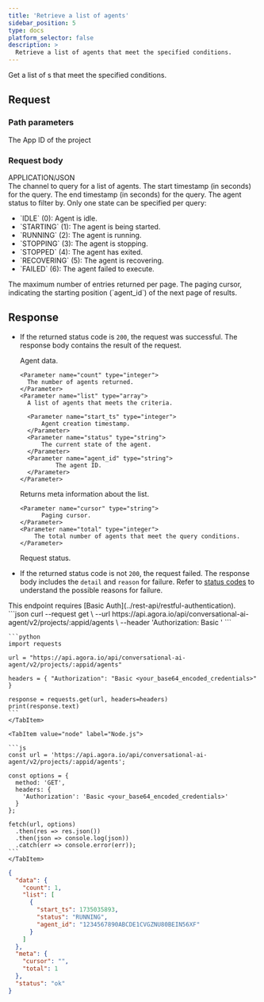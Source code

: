 ```yaml
---
title: 'Retrieve a list of agents'
sidebar_position: 5
type: docs
platform_selector: false
description: >
  Retrieve a list of agents that meet the specified conditions.
---
```





<RestAPILayout>
  <LeftColumn
    title={frontMatter.title}
    method="GET"
    endpoint="https://api.agora.io/api/conversational-ai-agent/v2/projects/{appid}/agents"
  >

Get a list of <Vpd k="AGENT" />s that meet the specified conditions.

## Request

### Path parameters

<PathParameter name="appid" type="string" required={true}>
The App ID of the project
</PathParameter>

### Request body

<div class="api-mime-type">APPLICATION/JSON</div>

<ParameterList title="BODY">
  <Parameter name="channel" type="string" required={false}>
    The channel to query for a list of agents.
  </Parameter>
  <Parameter name="from_time" type="number" required={false} defaultValue="2 hours ago">
    The start timestamp (in seconds) for the query.
  </Parameter>
    <Parameter name="to_time" type="number" required={false} defaultValue="Current time">
    The end timestamp (in seconds) for the query. 
  </Parameter>
  <Parameter 
    name="status" 
    type="string" 
    required={false}
    possibleValues="IDLE, STARTING, RUNNING, STOPPING, STOPPED, RECOVERING, FAILED"
  >
    The agent status to filter by. Only one state can be specified per query:
    <ul>
      <li>`IDLE` (0): Agent is idle.</li>
      <li>`STARTING` (1): The agent is being started.</li>
      <li>`RUNNING` (2): The agent is running.</li>
      <li>`STOPPING` (3): The agent is stopping.</li>
      <li>`STOPPED` (4): The agent has exited.</li>
      <li>`RECOVERING` (5): The agent is recovering.</li>
      <li>`FAILED` (6): The agent failed to execute.</li>
    </ul>
  </Parameter>
  <Parameter name="limit" type="string" required={false} defaultValue="20">
  The maximum number of entries returned per page.
  </Parameter>
  <Parameter name="cursor" type="string" required={false}>
  The paging cursor, indicating the starting position (`agent_id`) of the next page of results.
  </Parameter>
</ParameterList>

## Response

- If the returned status code is `200`, the request was successful. The response body contains the result of the request.

  <ParameterList title="OK">
    <Parameter name="data" type="object">
      Agent data.

      <Parameter name="count" type="integer">
      	The number of agents returned.
      </Parameter>
      <Parameter name="list" type="array">
      	A list of agents that meets the criteria.

        <Parameter name="start_ts" type="integer">
      		Agent creation timestamp.
        </Parameter>
        <Parameter name="status" type="string">
      		The current state of the agent.
        </Parameter>
        <Parameter name="agent_id" type="string">
      			The agent ID.
        </Parameter>                
      </Parameter>
    </Parameter>
    
    <Parameter name="meta" type="object">
      Returns meta information about the list.

      <Parameter name="cursor" type="string">
        	Paging cursor.
      </Parameter>
      <Parameter name="total" type="integer">
          The total number of agents that meet the query conditions.
      </Parameter>       
    </Parameter>
    
    <Parameter name="status" type="string">
    Request status.
    </Parameter> 
  </ParameterList>

- If the returned status code is not `200`, the request failed. The response body includes the `detail` and `reason` for failure. Refer to [status codes](../rest-api/reference#response-status-codes) to understand the possible reasons for failure.
      
</LeftColumn>

<RightColumn>

<Section title="Authorization">
This endpoint requires [Basic Auth](../rest-api/restful-authentication).
</Section>

<Section title="Request example">

  <Tabs groupId="code-examples">
    <TabItem value="curl" label="curl" default>
      ```json
      curl --request get \
        --url https://api.agora.io/api/conversational-ai-agent/v2/projects/:appid/agents \
        --header 'Authorization: Basic <credentials>'
      ```
    </TabItem>
    <TabItem value="python" label="Python">

    ```python
    import requests

    url = "https://api.agora.io/api/conversational-ai-agent/v2/projects/:appid/agents"

    headers = { "Authorization": "Basic <your_base64_encoded_credentials>" }

    response = requests.get(url, headers=headers)
    print(response.text)
    ```
    </TabItem>

    <TabItem value="node" label="Node.js">

    ```js
    const url = 'https://api.agora.io/api/conversational-ai-agent/v2/projects/:appid/agents';

    const options = {
      method: 'GET',
      headers: {
        'Authorization': 'Basic <your_base64_encoded_credentials>'
      }
    };

    fetch(url, options)
      .then(res => res.json())
      .then(json => console.log(json))
      .catch(err => console.error(err));
    ```
    </TabItem>
  </Tabs>
</Section>

<Section title="Response example">

  ```json
  {
    "data": {
      "count": 1,
      "list": [
        {
          "start_ts": 1735035893,
          "status": "RUNNING",
          "agent_id": "1234567890ABCDE1CVGZNU80BEIN56XF"
        }
      ]
    },
    "meta": {
      "cursor": "",
      "total": 1
    },
    "status": "ok"
  }
  ```

</Section>
</RightColumn>
</RestAPILayout>